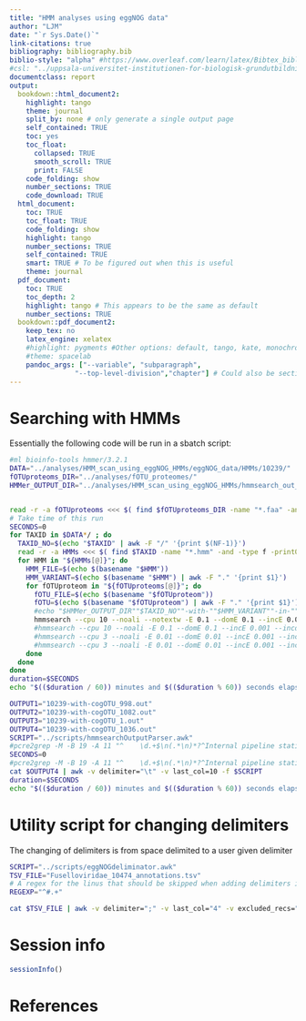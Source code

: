 ```yaml
---
title: "HMM analyses using eggNOG data"
author: "LJM"
date: "`r Sys.Date()`"
link-citations: true
bibliography: bibliography.bib
biblio-style: "alpha" #https://www.overleaf.com/learn/latex/Bibtex_bibliography_styles
#csl: "../uppsala-universitet-institutionen-for-biologisk-grundutbildning.csl"
documentclass: report
output:
  bookdown::html_document2:
    highlight: tango
    theme: journal
    split_by: none # only generate a single output page
    self_contained: TRUE
    toc: yes
    toc_float: 
      collapsed: TRUE
      smooth_scroll: TRUE
      print: FALSE
    code_folding: show
    number_sections: TRUE
    code_download: TRUE
  html_document: 
    toc: TRUE
    toc_float: TRUE
    code_folding: show
    highlight: tango
    number_sections: TRUE
    self_contained: TRUE
    smart: TRUE # To be figured out when this is useful
    theme: journal
  pdf_document:
    toc: TRUE
    toc_depth: 2
    highlight: tango # This appears to be the same as default
    number_sections: TRUE
  bookdown::pdf_document2:
    keep_tex: no
    latex_engine: xelatex
    #highlight: pygments #Other options: default, tango, kate, monochrome, espresso, zenburn, haddock, and textmate
    #theme: spacelab
    pandoc_args: ["--variable", "subparagraph",
                "--top-level-division","chapter"] # Could also be section 
---
```


# Searching with HMMs

Essentially the following code will be run in a sbatch script: 

```bash
#ml bioinfo-tools hmmer/3.2.1
DATA="../analyses/HMM_scan_using_eggNOG_HMMs/eggNOG_data/HMMs/10239/"
fOTUproteoms_DIR="../analyses/fOTU_proteomes/"
HMMer_OUTPUT_DIR="../analyses/HMM_scan_using_eggNOG_HMMs/hmmsearch_out_viruses/"


read -r -a fOTUproteoms <<< $( find $fOTUproteoms_DIR -name "*.faa" -and -type f -print0 | xargs -0 echo )
# Take time of this run
SECONDS=0
for TAXID in $DATA*/ ; do
  TAXID_NO=$(echo "$TAXID" | awk -F "/" '{print $(NF-1)}')
  read -r -a HMMs <<< $( find $TAXID -name "*.hmm" -and -type f -print0 | xargs -0 echo )
  for HMM in "${HMMs[@]}"; do
    HMM_FILE=$(echo $(basename "$HMM"))
    HMM_VARIANT=$(echo $(basename "$HMM") | awk -F "." '{print $1}')
    for fOTUproteom in "${fOTUproteoms[@]}"; do
      fOTU_FILE=$(echo $(basename "$fOTUproteom"))
      fOTU=$(echo $(basename "$fOTUproteom") | awk -F "." '{print $1}')
      #echo "$HMMer_OUTPUT_DIR""$TAXID_NO""-with-""$HMM_VARIANT""-in-""$fOTU"".pfamtbl.out" >> hmmruns.csv
      hmmsearch --cpu 10 --noali --notextw -E 0.1 --domE 0.1 --incE 0.01 --incdomE 0.01 "$HMM" "$fOTUproteom" >> "$HMMer_OUTPUT_DIR""$TAXID_NO""-with-""$fOTU"".out"
      #hmmsearch --cpu 10 --noali -E 0.1 --domE 0.1 --incE 0.001 --incdomE 0.001 --notextw --pfamtblout "$HMMer_OUTPUT_DIR""$TAXID_NO""-with-""$HMM_VARIANT""-in-""$fOTU"".pfamtbl.out" "$HMM" "$fOTUproteom"
      #hmmsearch --cpu 3 --noali -E 0.01 --domE 0.01 --incE 0.001 --incdomE 0.001 --notextw -o "$HMMer_OUTPUT_DIR""$TAXID_NO""_""$HMM_VARIANT"".out" --tblout "$HMMer_OUTPUT_DIR""$TAXID_NO""_""$HMM_VARIANT"".tbl.out" "$HMM" "$fOTUproteom"
      #hmmsearch --cpu 3 --noali -E 0.01 --domE 0.01 --incE 0.001 --incdomE 0.001 --notextw --tblout "$HMMer_OUTPUT_DIR""$TAXID_NO""_""$HMM_VARIANT"".tbl.out" "$HMM" "$fOTUproteom"
    done
  done
done
duration=$SECONDS
echo "$(($duration / 60)) minutes and $(($duration % 60)) seconds elapsed."
```


```bash
OUTPUT1="10239-with-cogOTU_998.out"
OUTPUT2="10239-with-cogOTU_1082.out"
OUTPUT3="10239-with-cogOTU_1.out"
OUTPUT4="10239-with-cogOTU_1036.out"
SCRIPT="../scripts/hmmsearchOutputParser.awk"
#pcre2grep -M -B 19 -A 11 "^    \d.+$\n(.*\n)*?^Internal pipeline statistics summary:" $OUTPUT1
SECONDS=0
#pcre2grep -M -B 19 -A 11 "^    \d.+$\n(.*\n)*?^Internal pipeline statistics summary:" $OUTPUT4 > test.txt
cat $OUTPUT4 | awk -v delimiter="\t" -v last_col=10 -f $SCRIPT
duration=$SECONDS
echo "$(($duration / 60)) minutes and $(($duration % 60)) seconds elapsed."
```

# Utility script for changing delimiters

The changing of delimiters is from space delimited to a user given delimiter

```bash
SCRIPT="../scripts/eggNOGdeliminator.awk"
TSV_FILE="Fuselloviridae_10474_annotations.tsv"
# A regex for the linus that should be skipped when adding delimiters in the middle
REGEXP="^#.+"

cat $TSV_FILE | awk -v delimiter=";" -v last_col="4" -v excluded_recs="$REGEXP" -f $SCRIPT
```
















# Session info

```r
sessionInfo()
```


# References
